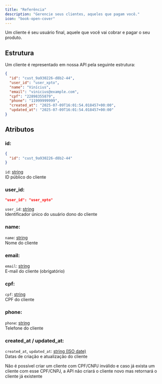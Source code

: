 ```yaml
---
title: "Referência"
description: "Gerencie seus clientes, aqueles que pagam você."
icon: "book-open-cover"
---
```


Um cliente é seu usuário final, aquele que você vai cobrar e pagar o seu produto.

## <Icon icon="folder-tree" />  Estrutura

Um cliente é representado em nossa API pela seguinte estrutura:

```json
{
  "id": "cust_9a930226-d8b2-44",
  "user_id": "user_xpto",
  "name": "Vinícius",
  "email": "vinicius@example.com",
  "cpf": "22898355879",
  "phone": "11999999999",
  "created_at": "2025-07-09T16:01:54.018457+00:00",
  "updated_at": "2025-07-09T16:01:54.018457+00:00"
}
```

## Atributos

### id:

```json
{
  "id": "cust_9a930226-d8b2-44"
}
```

`id`: <u>string</u>\
 ID público do cliente

### user_id:

```json
"user_id": "user_xpto"
```

`user_id`: <u>string</u>\
 Identificador único do usuário dono do cliente

### name:

`name`: <u>string</u>\
 Nome do cliente

### email:

`email`: <u>string</u>\
 E-mail do cliente (obrigatório)

### cpf:

`cpf`: <u>string</u>\
 CPF do cliente

### phone:

`phone`: <u>string</u>\
 Telefone do cliente

### created_at / updated_at:

`created_at`, `updated_at`: <u>string (ISO date)</u>\
 Datas de criação e atualização do cliente

<Tip>
  Não é possível criar um cliente com CPF/CNPJ inválido e caso já exista um cliente com esse CPF/CNPJ, a API não criará o cliente novo mas retornará o cliente já existente
</Tip>